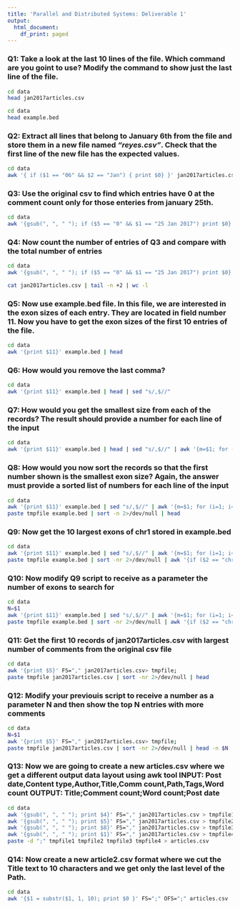 ```yaml
---
title: 'Parallel and Distributed Systems: Deliverable 1'
output:
  html_document:
    df_print: paged
---
```



### Q1: Take a look at the last 10 lines of the file. Which command  are you goint to use? Modify the command to show just the last  line of the file.

```bash
cd data
head jan2017articles.csv
```

```bash
cd data
head example.bed
```


### Q2: Extract all lines that belong to January 6th from the file and store them in a new file named *"reyes.csv"*. Check that the first line of the new file has the expected values.

```bash
cd data
awk '{ if ($1 == "06" && $2 == "Jan") { print $0} }' jan2017articles.csv > reyes.csv
```

### Q3: Use the original csv to find which entries have 0 at the comment count only for those enteries from january 25th.

```bash
cd data
awk '{gsub(", ", " "); if ($5 == "0" && $1 == "25 Jan 2017") print $0}' FS="," jan2017articles.csv
```

### Q4: Now count the number of entries of Q3 and compare with the total number of entries

```bash
cd data
awk '{gsub(", ", " "); if ($5 == "0" && $1 == "25 Jan 2017") print $0}' FS="," jan2017articles.csv | wc -l

cat jan2017articles.csv | tail -n +2 | wc -l
```

### Q5: Now use example.bed file. In this file, we are interested in the exon sizes of each entry. They are located in field number 11. Now you have to get the exon sizes of the first 10 entries of the file.

```bash
cd data
awk '{print $11}' example.bed | head
```

### Q6: How would you remove the last comma?

```bash
cd data
awk '{print $11}' example.bed | head | sed "s/,$//"
```

### Q7: How would you get the smallest size from each of the records? The result should provide a number for each line of the input


```bash
cd data
awk '{print $11}' example.bed | head | sed "s/,$//" | awk '{m=$1; for (i=1; i<=NF; i++) if ($i<m) m = $i; print m}' FS=","
```
### Q8: How would you now sort the records so that the first number shown is the smallest exon size? Again, the answer must provide a sorted list of numbers for each line of the input

```bash
cd data
awk '{print $11}' example.bed | sed "s/,$//" | awk '{m=$1; for (i=1; i<=NF; i++) if ($i<m) m = $i; print m}' FS="," > tmpfile;
paste tmpfile example.bed | sort -n 2>/dev/null | head
```
### Q9: Now get the 10 largest exons of chr1 stored in example.bed

```bash
cd data
awk '{print $11}' example.bed | sed "s/,$//" | awk '{m=$1; for (i=1; i<=NF; i++) if ($i<m) m = $i; print m}' FS="," > tmpfile;
paste tmpfile example.bed | sort -nr 2>/dev/null | awk '{if ($2 == "chr1") print $0}' | head
```
### Q10: Now modify Q9 script to receive as a parameter the number of exons to search for

```bash
cd data
N=$1
awk '{print $11}' example.bed | sed "s/,$//" | awk '{m=$1; for (i=1; i<=NF; i++) if ($i<m) m = $i; print m}' FS="," > tmpfile;
paste tmpfile example.bed | sort -nr 2>/dev/null | awk '{if ($2 == "chr1") print $1}' | head -n $N
```

### Q11: Get the first 10 records of jan2017articles.csv with largest number of comments from the original csv file

```bash
cd data
awk '{print $5}' FS="," jan2017articles.csv> tmpfile;
paste tmpfile jan2017articles.csv | sort -nr 2>/dev/null | head 
```

### Q12: Modify your previouis script to receive a number as a parameter N and then show the top N entries with more comments
```bash
cd data
N=$1
awk '{print $5}' FS="," jan2017articles.csv> tmpfile;
paste tmpfile jan2017articles.csv | sort -nr 2>/dev/null | head -n $N
```

### Q13: Now we are going to create a new articles.csv where we get a different output data layout using awk tool INPUT: Post date,Content type,Author,Title,Comm count,Path,Tags,Word count OUTPUT: Title;Comment count;Word count;Post date

```bash
cd data
awk '{gsub(", ", " "); print $4}' FS="," jan2017articles.csv > tmpfile1;
awk '{gsub(", ", " "); print $5}' FS="," jan2017articles.csv > tmpfile2;
awk '{gsub(", ", " "); print $8}' FS="," jan2017articles.csv > tmpfile3;
awk '{gsub(", ", " "); print $1}' FS="," jan2017articles.csv > tmpfile4;
paste -d ";" tmpfile1 tmpfile2 tmpfile3 tmpfile4 > articles.csv
```

### Q14: Now create a new article2.csv format where we cut the Title text to 10 characters and we get only the last level of the Path.

```bash
cd data
awk '{$1 = substr($1, 1, 10); print $0 }' FS=";" OFS=";" articles.csv | head
```

